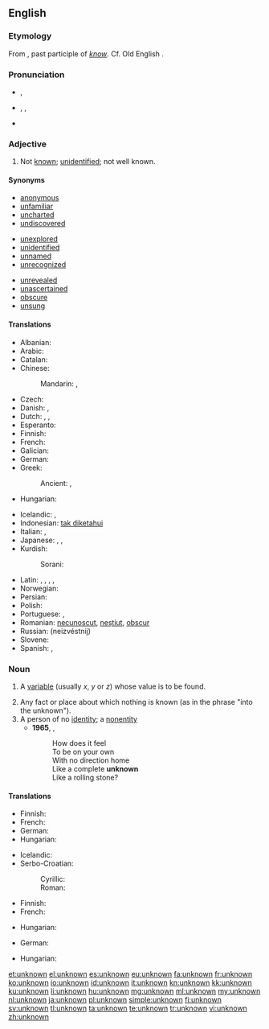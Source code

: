 ==English==

===Etymology===
From {{prefix|un|known|lang=en}}, past participle of ''[[know]]''. Cf. Old English {{term|ungecnawen|lang=ang}}.

===Pronunciation===
* {{a|UK}} {{IPA|/ʌnˈnəʊn/}}, {{X-SAMPA|/Vn"n@Un/}}
* {{a|US}} {{enPR|ŭn-nōnʹ}}, {{IPA|/ʌnˈnoʊn/}}, {{X-SAMPA|/Vn"noUn/}}
* {{audio|en-us-unknown.ogg|Audio (US)}}

===Adjective===
{{en-adj|-}}

# Not [[known]]; [[unidentified]]; not well known.

====Synonyms====
{{top3}}
* [[anonymous]]
* [[unfamiliar]]
* [[uncharted]]
* [[undiscovered]]
{{mid3}}
* [[unexplored]]
* [[unidentified]]
* [[unnamed]]
* [[unrecognized]]
{{mid3}}
* [[unrevealed]]
* [[unascertained]]
* [[obscure]]
* [[unsung]]
{{bottom}}

====Translations====
{{trans-top|not known}}
* Albanian: {{t-|sq|panjohur}}
* Arabic: {{t-|ar|مجهول|tr=majhūl|sc=Arab}}
* Catalan: {{t+|ca|desconegut}}
* Chinese:
*: Mandarin: {{t|cmn|未知|tr=wèizhī|sc=Hani}}, {{t|cmn|不明|tr=bùmíng|sc=Hani}}
* Czech: {{t-|cs|neznámý|m}}
* Danish: {{t-|da|ubekendt}},  {{t-|da|ukendt}}
* Dutch: {{t+|nl|onbekend}}, {{t-|nl|ongekend}}, {{t-|nl|ongeweten}}
* Esperanto: {{t-|eo|nekonata}}
* Finnish: {{t+|fi|tuntematon}}
* French: {{t+|fr|inconnu}}
* Galician: {{t+|gl|descoñecido}}
* German: {{t+|de|unbekannt}}
* Greek:
*: Ancient: {{tø|grc|ἄγνωστος|tr=agnōstos|sc=polytonic}}, {{tø|grc|ἄγνωτος|tr=agnōtos|sc=polytonic}}
* Hungarian: {{t+|hu|ismeretlen}}
{{trans-mid}}
* Icelandic: {{t+|is|óþekktur|m}}, {{t-|is|ókunnur|m}}
* Indonesian: [[tak diketahui]]
* Italian: {{t-|it|ignoto}}, {{t+|it|sconosciuto}}
* Japanese: {{t+|ja|未知|tr=みち, michi|sc=Jpan}}, {{t+|ja|不明|tr=ふめい, fumei|sc=Jpan}}, {{t-|ja|知らない|tr=しらない, shiranai|sc=Jpan}}
* Kurdish:
*: Sorani: {{ku-Arab|[[نه‌ناسراو]]}}
* Latin: {{t-|la|incognitus}}, {{t-|la|ignoratus}}, {{t-|la|ignotus}}, {{t-|la|nescitus}}, {{t+|la|obscurus}}
* Norwegian: {{t-|no|ukjent}}
* Persian: {{t+|fa|مجهول|tr=najhul|sc=fa-Arab}}
* Polish: {{t+|pl|nieznany}}
* Portuguese: {{t+|pt|desconhecido|m}},  {{t-|pt|desconhecida|f}}
* Romanian: [[necunoscut]], [[neștiut]], [[obscur]]
* Russian: {{t+|ru|неизвестный}} (neizvéstnij)
* Slovene: {{t-|sl|neznano}}
* Spanish: {{t+|es|ignoto}}, {{t-|es|desconocido}}
{{trans-bottom}}

===Noun===
{{en-noun}}

# {{algebra}} A [[variable]] (usually ''x'', ''y'' or ''z'') whose value is to be found.
# Any fact or place about which nothing is known (as in the phrase "into the unknown").
# A person of no [[identity]]; a [[nonentity]]
#* '''1965''', {{w|Bob Dylan}}, {{w|Like a Rolling Stone}}
#*: How does it feel
#*: To be on your own
#*: With no direction home
#*: Like a complete '''unknown'''
#*: Like a rolling stone?

====Translations====
{{trans-top|variable}}
* Finnish: {{t+|fi|tuntematon}}
* French: {{t+|fr|inconnue|f}}
* German: {{t+|de|Unbekannte|f}}
* Hungarian: {{t+|hu|ismeretlen}}
{{trans-mid}}
* Icelandic: {{t-|is|óþekkt stærð|f}}
* Serbo-Croatian:
*: Cyrillic: {{t-|sh|непозната|f|sc=Cyrl}}
*: Roman: {{t-|sh|nepoznata|f}}
{{trans-bottom}}

{{trans-top|fact or place}}
* Finnish: {{t+|fi|tuntematon}}
* French: {{t+|fr|inconnu|m}}
{{trans-mid}}
* Hungarian: {{t+|hu|ismeretlen}}
{{trans-bottom}}

{{trans-top|person of no identity}}
* German: {{t+|de|Unbekannter|m}}
{{trans-mid}}
* Hungarian: {{t+|hu|idegen}}
{{trans-bottom}}

[[et:unknown]]
[[el:unknown]]
[[es:unknown]]
[[eu:unknown]]
[[fa:unknown]]
[[fr:unknown]]
[[ko:unknown]]
[[io:unknown]]
[[id:unknown]]
[[it:unknown]]
[[kn:unknown]]
[[kk:unknown]]
[[ku:unknown]]
[[li:unknown]]
[[hu:unknown]]
[[mg:unknown]]
[[ml:unknown]]
[[my:unknown]]
[[nl:unknown]]
[[ja:unknown]]
[[pl:unknown]]
[[simple:unknown]]
[[fi:unknown]]
[[sv:unknown]]
[[tl:unknown]]
[[ta:unknown]]
[[te:unknown]]
[[tr:unknown]]
[[vi:unknown]]
[[zh:unknown]]